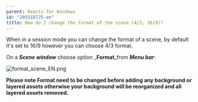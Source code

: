 ```yaml
---
parent: Reacts for Windows
id: "203318725-en"
title: How do I change the format of the scene (4/3, 16/9)?
---
```

When in a session mode you can change the format of a scene, by default it's set to 16/9 however you can choose 4/3 format.

On a _**Scene window**_ choose option _**Format**_from _**Menu bar**_:

![format_scene_EN.png](@assets/attachments/format_scene_EN.png)

**__Please note Format need to be changed before adding any background or layered assets otherwise your background will be reorganized and all layered assets removed.__**


